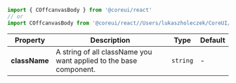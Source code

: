 
```jsx
import { COffcanvasBody } from '@coreui/react'
// or
import COffcanvasBody from '@coreui/react//Users/lukaszholeczek/CoreUI/@coreui/react/packages/coreui-react/src/components/offcanvas/COffcanvasBody'
```

| Property | Description | Type | Default |
| --- | --- | --- | --- |
| **className** | A string of all className you want applied to the base component. | `string` | - |
